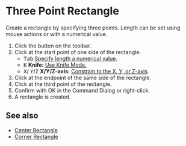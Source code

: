 
# Three Point Rectangle

<Reference shortcut='' command='Three Point Rectangle' button='Toolbar' />

Create a rectangle by specifying three points. Length can be set using mouse actions or with a numerical value.

1. Click the button <ButtonIcon type="button-three-point-rectangle" /> on the toolbar.
2. Click at the start point of one side of the rectangle.
   - <kbd>Tab</kbd> [Specify length a numerical value](./sketching-essentials#specify-dimensions-numerically).
   - <kbd>K</kbd> **Knife:** [Use Knife Mode.](./sketching-essentials#use-knife-mode) 
   - <kbd>X</kbd>/ <kbd>Y</kbd>/<kbd>Z</kbd> **X/Y/Z-axis:** [Constrain to the X, Y, or Z-axis](./sketching-essentials#constrain-to-an-axis).
3. Click at the endpoint of the same side of the rectangle.
4. Click at the third point of the rectangle.
5. Confirm with OK in the Command Dialog or right-click.
6. A rectangle is created.

<VideoPlayer fileName="three-point-rectangle"/>

## See also

- [Center Rectangle](./center-rectangle)
- [Corner Rectangle](./corner-rectangle)













